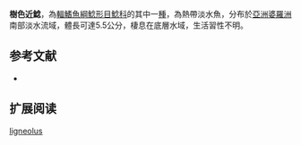 {{Speciesbox
| name = 樹色近鯰
| image = 
| image_width = 250px
| status = NE
| status_system = IUCN3.1
| genus = Silurichthys
| species = ligneolus
| authority = Ng & Tan, 2011
| synonyms = 
}}

'''樹色近鯰'''，為[[輻鰭魚綱|輻鰭魚綱]][[鯰形目|鯰形目]][[鯰科|鯰科]]的其中一[[種|種]]，為熱帶淡水魚，分布於[[亞洲|亞洲]][[婆羅洲|婆羅洲]]南部淡水流域，體長可達5.5公分，棲息在底層水域，生活習性不明。

==参考文献==
*{{FishBase_species|genus=Silurichthys|species=ligneolus|year=2015|month=8}}

== 扩展阅读 ==
{{refbegin}}
{{wikispecies-inline|Silurichthys ligneolus|樹色近鯰}}
{{refend}}
{{Taxonbar|from=Q6411246}}

[[Category:近鯰屬|ligneolus]]